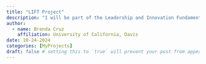 ```yaml
---
title: "LIFT Project"
description: "I will be part of the Leadership and Innovation Fundamentals Training program"
author:
  - name: Brenda Cruz
    affiliation: University of California, Davis
date: 10-24-2024
categories: [MyProjects]
draft: false # setting this to `true` will prevent your post from appearing on your listing page until you're ready!
---
```

